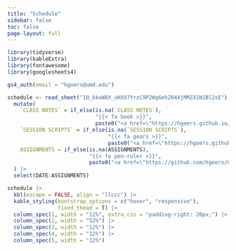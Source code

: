 ```yaml
---
title: "Schedule"
sidebar: false
toc: false
page-layout: full
---
```


```r
library(tidyverse)
library(kableExtra)
library(fontawesome)
library(googlesheets4)

gs4_auth(email = "hgoers@umd.edu")
```

```r
schedule <- read_sheet("1Q_kkuW8X_uHXX7YrzC9P2Wg6ehZ044jMMZX1N1Bl2sE") |> 
  mutate(
    `CLASS NOTES` = if_else(is.na(`CLASS NOTES`), 
                            "{{< fa book >}}",
                            paste0("<a href=\"https://hgoers.github.io/GVPT622/content/", `CLASS NOTES`, "\">", "{{< fa book >}}", "</a>")),
    `SESSION SCRIPTS` = if_else(is.na(`SESSION SCRIPTS`),
                                "{{< fa gears >}}",
                                paste0("<a href=\"https://hgoers.github.io/GVPT622/content/", `SESSION SCRIPTS`, "\">", "{{< fa gears >}}", "</a>")),
    ASSIGNMENTS = if_else(is.na(ASSIGNMENTS),
                          "{{< fa pen-ruler >}}",
                          paste0("<a href=\"https://github.com/hgoers/GVPT622_problem_sets/blob/main/", ASSIGNMENTS, "\">", "{{< fa pen-ruler >}}", "</a>"))
  ) |> 
  select(DATE:ASSIGNMENTS)
```

```r
schedule |>
  kbl(escape = FALSE, align = "llccc") |>
  kable_styling(bootstrap_options = c("hover", "responsive"),
                fixed_thead = T) |> 
  column_spec(1, width = "12%", extra_css = "padding-right: 20px;") |> 
  column_spec(2, width = "52%") |> 
  column_spec(3, width = "12%") |> 
  column_spec(4, width = "12%") |> 
  column_spec(5, width = "12%")
```
